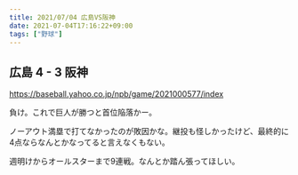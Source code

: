 ```yaml
---
title: 2021/07/04 広島VS阪神
date: 2021-07-04T17:16:22+09:00
tags: ["野球"]
---
```


## 広島 4 - 3 阪神

https://baseball.yahoo.co.jp/npb/game/2021000577/index

負け。これで巨人が勝つと首位陥落かー。

ノーアウト満塁で打てなかったのが敗因かな。継投も怪しかったけど、最終的に4点ならなんとかなってると言えなくもない。

週明けからオールスターまで9連戦。なんとか踏ん張ってほしい。